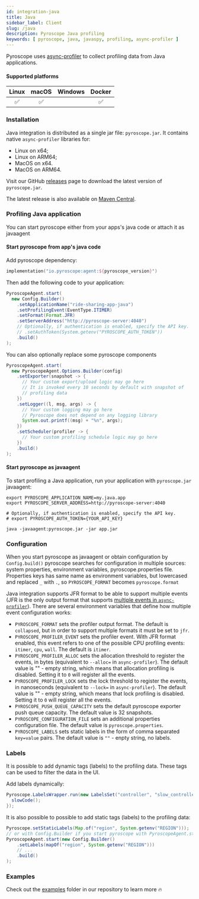 ```yaml
---
id: integration-java
title: Java
sidebar_label: Client
slug: /java
description: Pyroscope Java profiling
keywords: [ pyroscope, java, javaspy, profiling, async-profiler ]
---
```





Pyroscope uses [async-profiler](https://github.com/jvm-profiling-tools/async-profiler) to collect profiling data from Java applications.

#### Supported platforms

| Linux | macOS | Windows | Docker |
|:-----:|:-----:|:-------:|:------:|
|   ✅  |   ✅    |         |   ✅   |

### Installation

Java integration is distributed as a single jar file: `pyroscope.jar`. It contains native `async-profiler` libraries for:

* Linux on x64;
* Linux on ARM64;
* MacOS on x64.
* MacOS on ARM64.

Visit our GitHub [releases](https://github.com/pyroscope-io/pyroscope-java/releases) page to download the latest version of `pyroscope.jar`.

The latest release is also available on [Maven Central](https://search.maven.org/artifact/io.pyroscope/agent).

### Profiling Java application

You can start pyroscope either from your apps's java code or attach it as javaagent

#### Start pyroscope from app's java code

Add pyroscope dependency:
```kotlin
implementation("io.pyroscope:agent:${pyroscope_version}")
```
Then add the following code to your application:
```java
PyroscopeAgent.start(
  new Config.Builder()
    .setApplicationName("ride-sharing-app-java")
    .setProfilingEvent(EventType.ITIMER)
    .setFormat(Format.JFR)
    .setServerAddress("http://pyroscope-server:4040")
    // Optionally, if authentication is enabled, specify the API key.
    // .setAuthToken(System.getenv("PYROSCOPE_AUTH_TOKEN"))
    .build()
);
```

You can also optionally replace some pyroscope components 

```java
PyroscopeAgent.start(
  new PyroscopeAgent.Options.Builder(config)
    .setExporter(snapshot -> {
      // Your custom export/upload logic may go here
      // It is invoked every 10 seconds by default with snapshot of 
      // profiling data
    })
    .setLogger((l, msg, args) -> {
      // Your custom logging may go here
      // Pyroscope does not depend on any logging library
      System.out.printf((msg) + "%n", args);
    })
    .setScheduler(profiler -> {
      // Your custom profiling schedule logic may go here
    })
    .build()
);
```


#### Start pyroscope as javaagent
To start profiling a Java application, run your application with `pyroscope.jar` javaagent:

```shell
export PYROSCOPE_APPLICATION_NAME=my.java.app
export PYROSCOPE_SERVER_ADDRESS=http://pyroscope-server:4040

# Optionally, if authentication is enabled, specify the API key.
# export PYROSCOPE_AUTH_TOKEN={YOUR_API_KEY}

java -javaagent:pyroscope.jar -jar app.jar
```

### Configuration

When you start pyroscope as javaagent or obtain configuration by `Config.build()` pyroscope searches 
for configuration in multiple sources: system properties, environment variables, pyroscope.properties file. Properties keys has same name as environment variables, but lowercased and replaced `_` with `.`, so `PYROSCOPE_FORMAT` becomes `pyroscope.format`


Java integration supports JFR format to be able to support multiple events (JFR is the only output format that supports [multiple events in `async-profiler`](https://github.com/jvm-profiling-tools/async-profiler#multiple-events)). There are several environment variables that define how multiple event configuration works:

* `PYROSCOPE_FORMAT` sets the profiler output format. The default is `collapsed`, but in order to support multiple formats it must be set to `jfr`.
* `PYROSCOPE_PROFILER_EVENT` sets the profiler event. With JFR format enabled, this event refers to one of the possible CPU profiling events: `itimer`, `cpu`, `wall`. The default is `itimer`.
* `PYROSCOPE_PROFILER_ALLOC` sets the allocation threshold to register the events, in bytes (equivalent to `--alloc=` in `async-profiler`). The default value is "" - empty string, which means that allocation profiling is disabled. Setting it to `0` will register all the events.
* `PYROSCOPE_PROFILER_LOCK` sets the lock threshold to register the events, in nanoseconds (equivalent to `--lock=` in `async-profiler`). The default value is "" - empty string, which means that lock profiling is disabled. Setting it to `0` will register all the events.
* `PYROSCOPE_PUSH_QUEUE_CAPACITY` sets the default pyroscope exporter push queue capacity. The default value is 32 snapshots.
* `PYROSCOPE_CONFIGURATION_FILE` sets an additional properties configuration file. The default value is `pyroscope.properties`.
* `PYROSCOPE_LABELS` sets static labels in the form of comma separated `key=value` pairs. The default value is `""` - enpty string, no labels.


### Labels

It is possible to add dynamic tags (labels) to the profiling data. These tags can be used to filter the data in the UI.

Add labels dynamically:
```java
Pyroscope.LabelsWrapper.run(new LabelsSet("controller", "slow_controller"), () -> {
  slowCode();
});
```

It is also possible to possible to add static tags (labels) to the profiling data:

```java
Pyroscope.setStaticLabels(Map.of("region", System.getenv("REGION")));
// or with Config.Builder if you start pyroscope with PyroscopeAgent.start
PyroscopeAgent.start(new Config.Builder()
    .setLabels(mapOf("region", System.getenv("REGION")))
    // ...
    .build()
);
```


### Examples

Check out the [examples](https://github.com/pyroscope-io/pyroscope/tree/main/examples/java) folder in our repository to learn more 🔥
